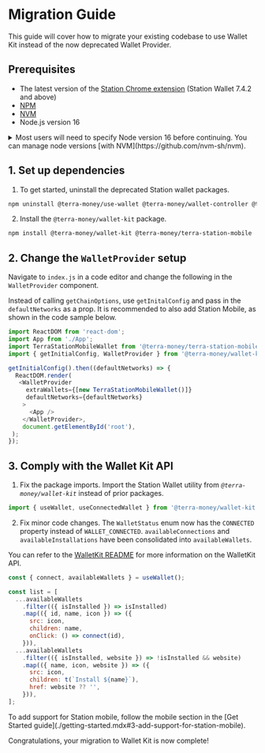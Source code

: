 
# Migration Guide

This guide will cover how to migrate your existing codebase to use Wallet Kit instead of the now deprecated Wallet Provider.

## Prerequisites

- The latest version of the [Station Chrome extension](../../learn/station/download/station-extension.mdx) (Station Wallet 7.4.2 and above)
- [NPM](https://www.npmjs.com/)
- [NVM](https://github.com/nvm-sh/nvm)
- Node.js version 16

<Admonition type="tip" icon="💡" title="Node version 16">
  <details>
    <summary> Most users will need to specify Node version 16 before continuing. You can
      manage node versions [with NVM](https://github.com/nvm-sh/nvm). </summary>

    ```sh
    nvm install 16 nvm use 16
    ```

  </details>
</Admonition>

## 1. Set up dependencies

1. To get started, uninstall the deprecated Station wallet packages.

```sh
npm uninstall @terra-money/use-wallet @terra-money/wallet-controller @terra-money/wallet-provider
```

2. Install the `@terra-money/wallet-kit` package.

```sh
npm install @terra-money/wallet-kit @terra-money/terra-station-mobile
```

## 2. Change the `WalletProvider` setup

Navigate to `index.js` in a code editor and change the following in the `WalletProvider` component. 

Instead of calling `getChainOptions`, use `getInitalConfig` and pass in the `defaultNetworks` as a prop. It is recommended to also add Station Mobile, as shown in the code sample below.

```js
import ReactDOM from 'react-dom';
import App from './App';
import TerraStationMobileWallet from '@terra-money/terra-station-mobile';
import { getInitialConfig, WalletProvider } from '@terra-money/wallet-kit';

getInitialConfig().then((defaultNetworks) => {
  ReactDOM.render(
   <WalletProvider
     extraWallets={[new TerraStationMobileWallet()]}
     defaultNetworks={defaultNetworks}
    >
      <App />
    </WalletProvider>,
    document.getElementById('root'),
 );
});
```

## 3.  Comply with the Wallet Kit API

1. Fix the package imports. Import the Station Wallet utility from _`@terra-money/wallet-kit`_ instead of prior packages.

```js
import { useWallet, useConnectedWallet } from '@terra-money/wallet-kit';
```

2. Fix minor code changes. The `WalletStatus` enum now has the `CONNECTED` property instead of `WALLET_CONNECTED`. `availableConnections` and `availableInstallations` have been consolidated into `availableWallets`.

You can refer to the [WalletKit README](https://github.com/terra-money/wallet-kit#key-differences-with-wallet-provider) for more information on the WalletKit API. 

```js
const { connect, availableWallets } = useWallet();

const list = [
  ...availableWallets
    .filter(({ isInstalled }) => isInstalled)
    .map(({ id, name, icon }) => ({
      src: icon,
      children: name,
      onClick: () => connect(id),
    })),
  ...availableWallets
    .filter(({ isInstalled, website }) => !isInstalled && website)
    .map(({ name, icon, website }) => ({
      src: icon,
      children: t(`Install ${name}`),
      href: website ?? '',
    })),
];
```

<Admonition type="tip" icon="📱" title="Station mobile app">
To add support for Station mobile, follow the mobile section in the [Get Started guide](./getting-started.mdx#3-add-support-for-station-mobile).
</Admonition>


Congratulations, your migration to Wallet Kit is now complete!

